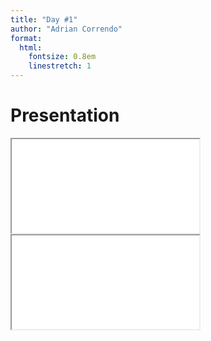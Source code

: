 ```yaml
---
title: "Day #1"
author: "Adrian Correndo"
format:
  html:
    fontsize: 0.8em
    linestretch: 1
---
```


# Presentation

<iframe class="slide-deck" src="docs/day1.html">

</iframe>

<iframe class="slide-deck" src="docs/day2.html">

</iframe>
